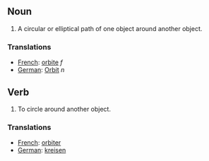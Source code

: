 ==Noun==
#A circular or elliptical path of one object around another object.

===Translations===

*[[French]]: [[orbite]] ''f''
*[[German]]: [[Orbit]] ''n''

==Verb==
#To circle around another object.

===Translations===

*[[French]]: [[orbiter]]
*[[German]]: [[kreisen]]